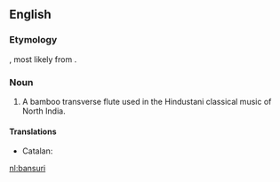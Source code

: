 ==English==
{{wikipedia}}

===Etymology===
{{borrowing|hi|बांसुरी|lang=en}}, most likely from {{etyl|sa|en}} {{term|वंशनालिका|lang=sa}}.

===Noun===
{{en-noun}}

# {{context|musici|lang=en}} A bamboo transverse flute used in the Hindustani classical music of North India.

====Translations====
{{trans-top|flute}}
* Catalan: {{t|ca|bansuri|m}}
{{trans-mid}}
{{trans-bottom}}

[[nl:bansuri]]